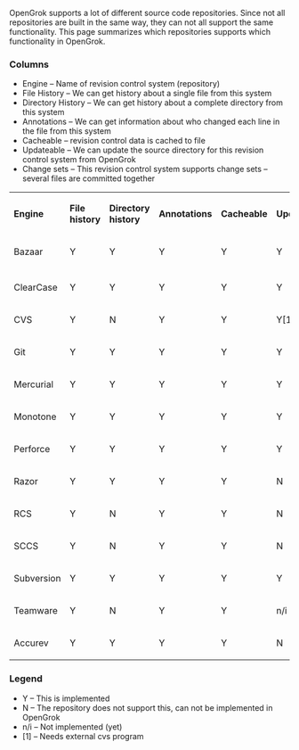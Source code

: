 OpenGrok supports a lot of different source code repositories. Since not all repositories are built in the same way, they can not all support the same functionality. This page summarizes which repositories supports which functionality in OpenGrok.

=== Columns ===

* Engine – Name of revision control system (repository)
* File History – We can get history about a single file from this system
* Directory History – We can get history about a complete directory from this system
* Annotations – We can get information about who changed each line in the file from this system
* Cacheable – revision control data is cached to file
* Updateable – We can update the source directory for this revision control system from OpenGrok
* Change sets – This revision control system supports change sets – several files are committed together

{|
|'''Engine'''
|'''File history'''
|'''Directory history'''
|'''Annotations'''
|'''Cacheable'''
|'''Updateable'''
|'''Change sets'''
|-
|Bazaar	
|Y
|Y
|Y
|Y
|Y
|n/i
|-
|-
|ClearCase
|Y
|Y
|Y
|Y
|Y
|n/i
|-
|CVS
|Y
|N
|Y
|Y
|Y[1]
|N
|-
|Git
|Y
|Y
|Y
|Y
|Y
|n/i
|-
|Mercurial
|Y
|Y
|Y
|Y
|Y
|n/i
|-
|Monotone
|Y
|Y
|Y
|Y
|Y
|n/i
|-
|Perforce
|Y
|Y
|Y
|Y
|Y
|n/i
|-
|Razor
|Y
|Y
|Y
|Y
|N
|N
|-
|RCS
|Y
|N
|Y
|Y
|N
|N
|-
|SCCS
|Y
|N
|Y
|Y
|N
|N
|-
|Subversion
|Y
|Y
|Y
|Y
|Y
|n/i
|-
|Teamware
|Y
|N
|Y
|Y
|n/i
|N
|-
|Accurev
|Y
|Y
|Y
|Y
|N
|N
|}

=== Legend ===

* Y – This is implemented
* N – The repository does not support this, can not be implemented in OpenGrok
* n/i – Not implemented (yet)
* [1] – Needs external cvs program